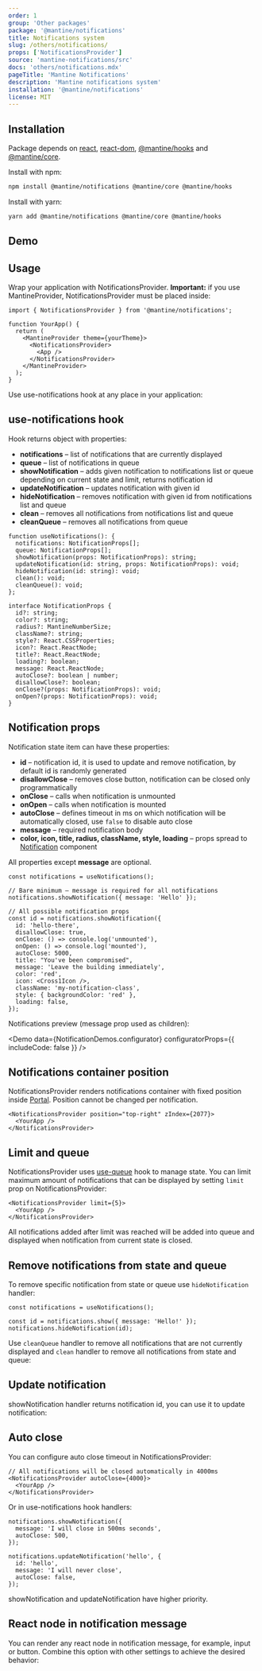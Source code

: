 ```yaml
---
order: 1
group: 'Other packages'
package: '@mantine/notifications'
title: Notifications system
slug: /others/notifications/
props: ['NotificationsProvider']
source: 'mantine-notifications/src'
docs: 'others/notifications.mdx'
pageTitle: 'Mantine Notifications'
description: 'Mantine notifications system'
installation: '@mantine/notifications'
license: MIT
---
```



## Installation

Package depends on [react](https://www.npmjs.com/package/react), [react-dom](https://www.npmjs.com/package/react-dom), [@mantine/hooks](https://www.npmjs.com/package/@mantine/hooks) and [@mantine/core](https://www.npmjs.com/package/@mantine/core).

Install with npm:

```sh
npm install @mantine/notifications @mantine/core @mantine/hooks
```

Install with yarn:

```sh
yarn add @mantine/notifications @mantine/core @mantine/hooks
```

## Demo

<Demo data={NotificationsDemos.root} />

## Usage

Wrap your application with NotificationsProvider.
**Important:** if you use MantineProvider, NotificationsProvider must be placed inside:

```tsx
import { NotificationsProvider } from '@mantine/notifications';

function YourApp() {
  return (
    <MantineProvider theme={yourTheme}>
      <NotificationsProvider>
        <App />
      </NotificationsProvider>
    </MantineProvider>
  );
}
```

Use use-notifications hook at any place in your application:

<Demo data={NotificationsDemos.base} />

## use-notifications hook

Hook returns object with properties:

- **notifications** – list of notifications that are currently displayed
- **queue** – list of notifications in queue
- **showNotification** – adds given notification to notifications list or queue depending on current state and limit, returns notification id
- **updateNotification** – updates notification with given id
- **hideNotification** – removes notification with given id from notifications list and queue
- **clean** – removes all notifications from notifications list and queue
- **cleanQueue** – removes all notifications from queue

```tsx
function useNotifications(): {
  notifications: NotificationProps[];
  queue: NotificationProps[];
  showNotification(props: NotificationProps): string;
  updateNotification(id: string, props: NotificationProps): void;
  hideNotification(id: string): void;
  clean(): void;
  cleanQueue(): void;
};

interface NotificationProps {
  id?: string;
  color?: string;
  radius?: MantineNumberSize;
  className?: string;
  style?: React.CSSProperties;
  icon?: React.ReactNode;
  title?: React.ReactNode;
  loading?: boolean;
  message: React.ReactNode;
  autoClose?: boolean | number;
  disallowClose?: boolean;
  onClose?(props: NotificationProps): void;
  onOpen?(props: NotificationProps): void;
}
```

## Notification props

Notification state item can have these properties:

- **id** – notification id, it is used to update and remove notification, by default id is randomly generated
- **disallowClose** – removes close button, notification can be closed only programmatically
- **onClose** – calls when notification is unmounted
- **onOpen** – calls when notification is mounted
- **autoClose** – defines timeout in ms on which notification will be automatically closed, use `false` to disable auto close
- **message** – required notification body
- **color, icon, title, radius, className, style, loading** – props spread to [Notification](/core/notification/) component

All properties except **message** are optional.

```tsx
const notifications = useNotifications();

// Bare minimum – message is required for all notifications
notifications.showNotification({ message: 'Hello' });

// All possible notification props
const id = notifications.showNotification({
  id: 'hello-there',
  disallowClose: true,
  onClose: () => console.log('unmounted'),
  onOpen: () => console.log('mounted'),
  autoClose: 5000,
  title: "You've been compromised",
  message: 'Leave the building immediately',
  color: 'red',
  icon: <Cross1Icon />,
  className: 'my-notification-class',
  style: { backgroundColor: 'red' },
  loading: false,
});
```

Notifications preview (message prop used as children):

<Demo data={NotificationDemos.configurator} configuratorProps={{ includeCode: false }} />

## Notifications container position

NotificationsProvider renders notifications container with fixed position inside [Portal](/core/portal/).
Position cannot be changed per notification.

```tsx
<NotificationsProvider position="top-right" zIndex={2077}>
  <YourApp />
</NotificationsProvider>
```

## Limit and queue

NotificationsProvider uses [use-queue](/hooks/use-queue/) hook to manage state.
You can limit maximum amount of notifications that can be displayed by setting
`limit` prop on NotificationsProvider:

```tsx
<NotificationsProvider limit={5}>
  <YourApp />
</NotificationsProvider>
```

All notifications added after limit was reached will be added into queue
and displayed when notification from current state is closed.

<Demo data={NotificationsDemos.limit} />

## Remove notifications from state and queue

To remove specific notification from state or queue use `hideNotification` handler:

```tsx
const notifications = useNotifications();

const id = notifications.show({ message: 'Hello!' });
notifications.hideNotification(id);
```

Use `cleanQueue` handler to remove all notifications that are not currently displayed and
`clean` handler to remove all notifications from state and queue:

<Demo data={NotificationsDemos.clean} />

## Update notification

showNotification handler returns notification id, you can use it to update notification:

<Demo data={NotificationsDemos.update} />

## Auto close

You can configure auto close timeout in NotificationsProvider:

```tsx
// All notifications will be closed automatically in 4000ms
<NotificationsProvider autoClose={4000}>
  <YourApp />
</NotificationsProvider>
```

Or in use-notifications hook handlers:

```tsx
notifications.showNotification({
  message: 'I will close in 500ms seconds',
  autoClose: 500,
});

notifications.updateNotification('hello', {
  id: 'hello',
  message: 'I will never close',
  autoClose: false,
});
```

showNotification and updateNotification have higher priority.

<Demo data={NotificationsDemos.autoclose} />

## React node in notification message

You can render any react node in notification message, for example, input or button.
Combine this option with other settings to achieve the desired behavior:

<Demo data={NotificationsDemos.interactive} />

